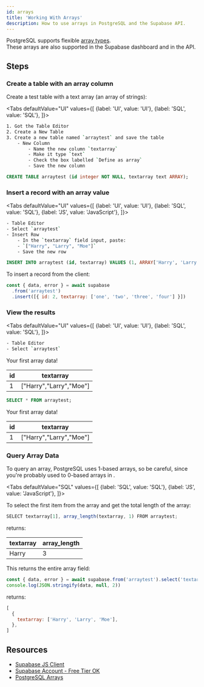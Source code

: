 ```yaml
---
id: arrays
title: 'Working With Arrays'
description: How to use arrays in PostgreSQL and the Supabase API.
---
```



PostgreSQL supports flexible [array types](https://www.postgresql.org/docs/12/arrays.html).  
These arrays are also supported in the Supabase dashboard and in the  API.

## Steps

### Create a table with an array column

Create a test table with a text array (an array of strings):

<Tabs
defaultValue="UI"
values={[
  {label: 'UI', value: 'UI'},
  {label: 'SQL', value: 'SQL'},
]}>

<TabItem value="UI">

```bash
1. Got the Table Editor
2. Create a New Table
3. Create a new table named `arraytest` and save the table
    - New Column
        - Name the new column `textarray`
        - Make it type `text`
        - Check the box labelled `Define as array`
        - Save the new column
```

</TabItem>

<TabItem value="SQL">

```sql
CREATE TABLE arraytest (id integer NOT NULL, textarray text ARRAY);
```

</TabItem>
</Tabs>

### Insert a record with an array value

<Tabs
defaultValue="UI"
values={[
  {label: 'UI', value: 'UI'},
  {label: 'SQL', value: 'SQL'},
  {label: 'JS', value: 'JavaScript'},
]}>

<TabItem value="UI">

```bash
- Table Editor
- Select `arraytest`
- Insert Row
    - In the `textarray` field input, paste:
    - `["Harry", "Larry", "Moe"]`
    - Save the new row
```

</TabItem>

<TabItem value="SQL">

```sql
INSERT INTO arraytest (id, textarray) VALUES (1, ARRAY['Harry', 'Larry', 'Moe']);
```

</TabItem>

<TabItem value="JavaScript">
To insert a record from the  client:

```js
const { data, error } = await supabase
  .from('arraytest')
  .insert([{ id: 2, textarray: ['one', 'two', 'three', 'four'] }])
```

</TabItem>

</Tabs>

### View the results

<Tabs
defaultValue="UI"
values={[
  {label: 'UI', value: 'UI'},
  {label: 'SQL', value: 'SQL'},
]}>

<TabItem value="UI">

```bash
- Table Editor
- Select `arraytest`
```

Your first array data!

| id  | textarray               |
| --- | ----------------------- |
| 1   | ["Harry","Larry","Moe"] |

</TabItem>
<TabItem value="SQL">

```sql
SELECT * FROM arraytest;
```

Your first array data!

| id  | textarray               |
| --- | ----------------------- |
| 1   | ["Harry","Larry","Moe"] |

</TabItem>
</Tabs>

### Query Array Data

To query an array, PostgreSQL uses 1-based arrays, so be careful, since you're probably used to 0-based arrays in .

<Tabs
defaultValue="SQL"
values={[
  {label: 'SQL', value: 'SQL'},
  {label: 'JS', value: 'JavaScript'},
]}>

<TabItem value="SQL">

To select the first item from the array and get the total length of the array:

```js
SELECT textarray[1], array_length(textarray, 1) FROM arraytest;
```

returns:

| textarray | array_length |
| --------- | ------------ |
| Harry     | 3            |

</TabItem>
<TabItem value="JavaScript">

This returns the entire array field:

```js
const { data, error } = await supabase.from('arraytest').select('textarray[]')
console.log(JSON.stringify(data, null, 2))
```

returns:

```js
[
  {
    textarray: ['Harry', 'Larry', 'Moe'],
  },
]
```

</TabItem>

</Tabs>

## Resources

- [Supabase JS Client](https://github.com/supabase/supabase-js)
- [Supabase Account - Free Tier OK](https://supabase.com)
- [PostgreSQL Arrays](https://www.postgresql.org/docs/12/arrays.html)
